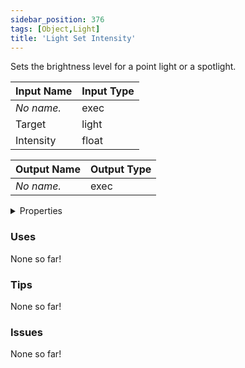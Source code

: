 ```yaml
---
sidebar_position: 376
tags: [Object,Light]
title: 'Light Set Intensity'
---
```


Sets the brightness level for a point light or a spotlight.






<EsbSvg />

| Input Name | Input Type |
|-----------|-----------|
| *No name.* | exec |
| Target | light |
| Intensity | float |

| Output Name | Output Type |
|-----------|-----------|
| *No name.* | exec |


<details>
  <summary>Properties</summary>
  <div>
    <div>
    <table>
      <thead>
        <tr>
          <th>Is beta required?</th>
          <th>❌</th>
        </tr>
        <tr>
          <th>Is this chip a trolling risk?</th>
          <th>❌</th>
        </tr>
        <tr>
          <th>Is this chip a role assignment risk?</th>
          <th>❌</th>
        </tr>
        <tr>
          <th>Chip UUID</th>
          <th>aa6dc013-3f5b-45f4-87a2-8aa4d16cc375</th>
        </tr>
      </thead>
    </table>
    </div>
  </div>
</details>

### Uses

None so far!

### Tips

None so far!

### Issues

None so far!